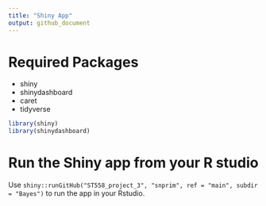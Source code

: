 ```yaml
---
title: "Shiny App"
output: github_document
---
```


# Required Packages

* shiny
* shinydashboard
* caret
* tidyverse

```r
library(shiny)
library(shinydashboard)
```


# Run the Shiny app from your R studio

Use `shiny::runGitHub("ST558_project_3", "snprim", ref = "main", subdir = "Bayes")` to run the app in your Rstudio.  

